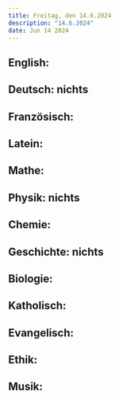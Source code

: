 ```yaml
---
title: Freitag, den 14.6.2024
description: "14.6.2024"
date: Jun 14 2024
---
```


## English: 
## Deutsch: nichts
## Französisch: 
## Latein: 
## Mathe: 
## Physik: nichts
## Chemie: 
## Geschichte: nichts
## Biologie: 
## Katholisch: 
## Evangelisch: 
## Ethik: 
## Musik: 